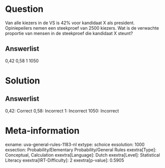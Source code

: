 Question
========

Van alle kiezers in de VS is 42% voor kandidaat X als president.
Opiniepeilers nemen een steekproef van 2500 kiezers. Wat is de verwachte
proportie van mensen in de steekproef die kandidaat X steunt?

Answerlist
----------

0,42
0,58
1
1050

Solution
========

Answerlist
----------

0,42: Correct
0,58: Incorrect
1: Incorrect
1050: Incorrect

Meta-information
================
exname: uva-general-rules-1183-nl
extype: schoice
exsolution: 1000
exsection: Probability/Elementary Probability/General Rules 
exextra[Type]: Conceptual, Calculation
exextra[Language]: Dutch
exextra[Level]: Statistical Literacy
exextra[IRT-Difficulty]: 2
exextra[p-value]: 0.5905
